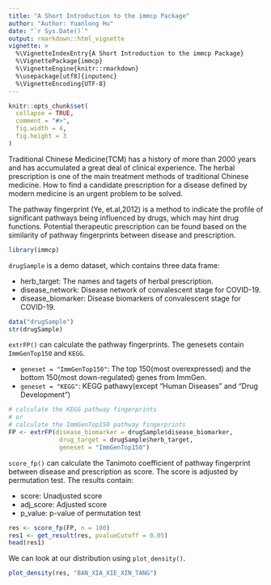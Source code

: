 ```yaml
---
title: "A Short Introduction to the immcp Package"
author: "Author: Yuanlong Hu"
date: "`r Sys.Date()`"
output: rmarkdown::html_vignette
vignette: >
  %\VignetteIndexEntry{A Short Introduction to the immcp Package}
  %\VignettePackage{immcp}
  %\VignetteEngine{knitr::rmarkdown}
  %\usepackage[utf8]{inputenc}
  %\VignetteEncoding{UTF-8}
---
```


```r
knitr::opts_chunk$set(
  collapse = TRUE,
  comment = "#>",
  fig.width = 4,
  fig.height = 3
)
```

Traditional Chinese Medicine(TCM) has a history of more than 2000 years and has accumulated a great deal of clinical experience. The herbal prescription is one of the main treatment methods of traditional Chinese medicine. How to find a candidate prescription for a disease defined by modern medicine is an urgent problem to be solved.

The pathway fingerprint (Ye, et.al,2012) is a method to indicate the profile of significant pathways being influenced by drugs, which may hint drug functions. Potential therapeutic prescription can be found based on the similarity of pathway fingerprints between disease and prescription.


```r
library(immcp)
```
`drugSample` is a demo dataset, which contains three data frame:

* herb_target: The names and tagets of herbal prescription.
* disease_network: Disease network of convalescent stage for COVID-19.
* disease_biomarker: Disease biomarkers of convalescent stage for COVID-19.

```r
data("drugSample")
str(drugSample)
```
`extrFP()` can calculate the pathway fingerprints. The genesets contain `ImmGenTop150` and `KEGG`.

* `geneset = "ImmGenTop150"`: The top 150(most overexpressed) and the bottom 150(most down-regulated) genes from ImmGen.
* `geneset = "KEGG"`: KEGG pathawy(except "Human Diseases" and "Drug Development")

```r
# calculate the KEGG pathway fingerprints
# or
# calculate the ImmGenTop150 pathway fingerprints
FP <- extrFP(disease_biomarker = drugSample$disease_biomarker,
              drug_target = drugSample$herb_target,
              geneset = "ImmGenTop150")
```

`score_fp()` can calculate the Tanimoto coefficient of pathway fingerprint between disease and prescription as score. The score is adjusted by permutation test. The results contain:

* score: Unadjusted score
* adj_score: Adjusted score
* p_value: p-value of permutation test 

```r
res <- score_fp(FP, n = 100)
res1 <- get_result(res, pvalueCutoff = 0.05)
head(res1)
```

We can look at our distribution using `plot_density()`.

```r
plot_density(res, "BAN_XIA_XIE_XIN_TANG")
```

